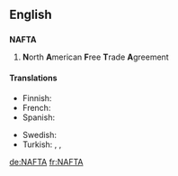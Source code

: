 {{also|nafta}}
==English==

==={{acronym}}===
{{wikipedia}}
'''NAFTA'''

# '''N'''orth '''A'''merican '''F'''ree '''T'''rade '''A'''greement

====Translations====
{{trans-top|North American Free Trade Agreement}}
* Finnish: {{t-|fi|NAFTA}}
* French: {{t-|fr|ALÉNA}}
* Spanish: {{t-|es|TLCAN}}
{{trans-mid}}
* Swedish: {{t-|sv|NAFTA}}
* Turkish: {{t-|tr|KASTA}}, {{t-|tr|KAÜSTA}}, {{t-|tr|NAFTA}}
{{trans-bottom}}

[[de:NAFTA]]
[[fr:NAFTA]]